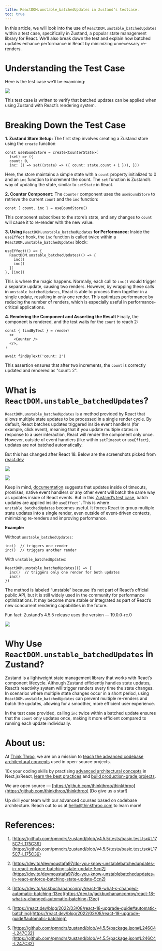 ```yaml
---
title: ReactDOM.unstable_batchedUpdates in Zustand’s testcase.
toc: true
---
```


In this article, we will look into the use of `ReactDOM.unstable_batchedUpdates` within a test case, specifically in Zustand, a popular state management library for React. We'll also break down the test and explain how batched updates enhance performance in React by minimizing unnecessary re-renders.

# **Understanding the Test Case**

Here is the test case we’ll be examining:

![](https://miro.medium.com/v2/resize:fit:875/1*LLesFA1QatYEPErFCmQ_oA.png)

This test case is written to verify that batched updates can be applied when using Zustand with React’s rendering system.

# **Breaking Down the Test Case**

**1\. Zustand Store Setup:** The first step involves creating a Zustand store using the `create` function:

```plaintext
const useBoundStore = create<CounterState>(
  (set) => ({   
  count: 0,   
  inc: () => set((state) => ({ count: state.count + 1 })), }))
```

Here, the store maintains a simple state with a `count` property initialized to 0 and an `inc` function to increment the count. The `set` function is Zustand’s way of updating the state, similar to `setState` in React.

**2\. Counter Component:** The `Counter` component uses the `useBoundStore` to retrieve the current `count` and the `inc` function:

```plaintext
const { count, inc } = useBoundStore()
```

This component subscribes to the store’s state, and any changes to `count` will cause it to re-render with the new value.

**3\. Using** `ReactDOM.unstable_batchedUpdates` **for Performance:** Inside the `useEffect` hook, the `inc` function is called twice within a `ReactDOM.unstable_batchedUpdates` block:

```plaintext
useEffect(() => {   
  ReactDOM.unstable_batchedUpdates(() => {     
    inc()     
    inc()   
  }) 
}, [inc])
```

This is where the magic happens. Normally, each call to `inc()` would trigger a separate update, causing two renders. However, by wrapping these calls in `unstable_batchedUpdates`, React is able to process them together in a single update, resulting in only one render. This optimizes performance by reducing the number of renders, which is especially useful in performance-critical applications.

**4\. Rendering the Component and Asserting the Result** Finally, the component is rendered, and the test waits for the `count` to reach 2:

```plaintext
const { findByText } = render(
  <>     
    <Counter />   
  </>, 
)  

await findByText('count: 2')
```

This assertion ensures that after two increments, the `count` is correctly updated and rendered as "count: 2".

# **What is** `ReactDOM.unstable_batchedUpdates`?

`ReactDOM.unstable_batchedUpdates` is a method provided by React that allows multiple state updates to be processed in a single render cycle. By default, React batches updates triggered inside event handlers (for example, click event), meaning that if you update multiple states in response to a user interaction, React will render the component only once. However, outside of event handlers (like within `setTimeout` or `useEffect`), updates are not batched automatically.

But this has changed after React 18. Below are the screenshots picked from [react.dev](https://react.dev/blog/2022/03/08/react-18-upgrade-guide#automatic-batching)

![](https://miro.medium.com/v2/resize:fit:875/1*lG7738BQKryZzAyAK3p6UQ.png)

![](https://miro.medium.com/v2/resize:fit:875/1*yJylBoQho0Dqb3JXkFPfSA.png)

Keep in mind, [documentation](https://react.dev/blog/2022/03/08/react-18-upgrade-guide#automatic-batching) suggests that updates inside of timeouts, promises, native event handlers or any other event will batch the same way as updates inside of React events. But in this [Zustand’s test case](https://github.com/pmndrs/zustand/blob/v4.5.5/tests/basic.test.tsx#L166), batch updates are applied inside ``useEffect`.``This is where `unstable_batchedUpdates` becomes useful. It forces React to group multiple state updates into a single render, even outside of event-driven contexts, minimizing re-renders and improving performance.

**Example:**

Without `unstable_batchedUpdates`:

```plaintext
inc()  // triggers one render
inc()  // triggers another render
```

With `unstable_batchedUpdates`:

```plaintext
ReactDOM.unstable_batchedUpdates(() => {
  inc()  // triggers only one render for both updates
  inc()
})
```

The method is labeled “unstable” because it’s not part of React’s official public API, but it is still widely used in the community for performance optimizations. It may become more stable or integrated as part of React’s new concurrent rendering capabilities in the future.

Fun fact: Zustand’s 4.5.5 release uses the version — 19.0.0-rc.0

![](https://miro.medium.com/v2/resize:fit:875/1*DeB6dAYRCXAHkZNsYJbZtg.png)

# **Why Use** `ReactDOM.unstable_batchedUpdates` in Zustand?

Zustand is a lightweight state management library that works with React’s component lifecycle. Although Zustand efficiently handles state updates, React’s reactivity system will trigger renders every time the state changes. In scenarios where multiple state changes occur in a short period, using `ReactDOM.unstable_batchedUpdates` can prevent multiple re-renders and batch the updates, allowing for a smoother, more efficient user experience.

In the test case provided, calling `inc` twice within a batched update ensures that the `count` only updates once, making it more efficient compared to running each update individually.

# **About us:**

At [Think Throo](https://thinkthroo.com/), we are on a mission to [teach the advanced codebase architectural concepts](https://app.thinkthroo.com/architecture) used in open-source projects.

10x your coding skills by practising [advanced architectural concepts](https://app.thinkthroo.com/architecture) in Next.js/React, [learn the best practices](https://app.thinkthroo.com/best-practices) and [build production-grade projects](https://app.thinkthroo.com/production-grade-projects).

We are open source — [https://github.com/thinkthroo/thinkthroo](https://github.com/thinkthroo/thinkthroo) (Do give us a star!)

Up skill your team with our advanced courses based on codebase architecture. Reach out to us at hello@thinkthroo.com to learn more!

# **References:**

1. [https://github.com/pmndrs/zustand/blob/v4.5.5/tests/basic.test.tsx#L175C7-L175C39](https://github.com/pmndrs/zustand/blob/v4.5.5/tests/basic.test.tsx#L175C7-L175C39)
    
2. [https://dev.to/devmoustafa97/do-you-know-unstablebatchedupdates-in-react-enforce-batching-state-update-5cn2](https://dev.to/devmoustafa97/do-you-know-unstablebatchedupdates-in-react-enforce-batching-state-update-5cn2)
    
3. [https://dev.to/jackbuchananconroy/react-18-what-s-changed-automatic-batching-13ec](https://dev.to/jackbuchananconroy/react-18-what-s-changed-automatic-batching-13ec)
    
4. [https://react.dev/blog/2022/03/08/react-18-upgrade-guide#automatic-batching](https://react.dev/blog/2022/03/08/react-18-upgrade-guide#automatic-batching)
    
5. [https://github.com/pmndrs/zustand/blob/v4.5.5/package.json#L246C4-L247C32](https://github.com/pmndrs/zustand/blob/v4.5.5/package.json#L246C4-L247C32)
    

[  
](https://medium.com/tag/javascript?source=post_page-----165300ceea8c--------------------------------)
